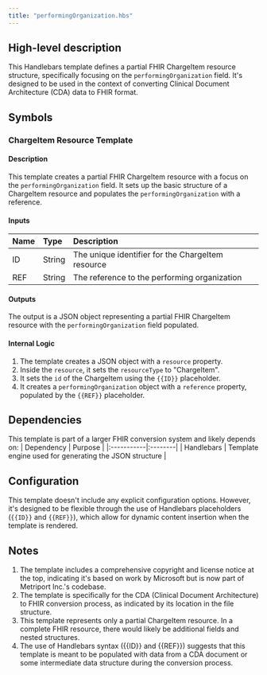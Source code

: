 ```yaml
---
title: "performingOrganization.hbs"
---
```


## High-level description
This Handlebars template defines a partial FHIR ChargeItem resource structure, specifically focusing on the `performingOrganization` field. It's designed to be used in the context of converting Clinical Document Architecture (CDA) data to FHIR format.

## Symbols

### ChargeItem Resource Template
#### Description
This template creates a partial FHIR ChargeItem resource with a focus on the `performingOrganization` field. It sets up the basic structure of a ChargeItem resource and populates the `performingOrganization` with a reference.

#### Inputs
| Name | Type | Description |
|:-----|:-----|:------------|
| ID | String | The unique identifier for the ChargeItem resource |
| REF | String | The reference to the performing organization |

#### Outputs
The output is a JSON object representing a partial FHIR ChargeItem resource with the `performingOrganization` field populated.

#### Internal Logic
1. The template creates a JSON object with a `resource` property.
2. Inside the `resource`, it sets the `resourceType` to "ChargeItem".
3. It sets the `id` of the ChargeItem using the `{{ID}}` placeholder.
4. It creates a `performingOrganization` object with a `reference` property, populated by the `{{REF}}` placeholder.

## Dependencies
This template is part of a larger FHIR conversion system and likely depends on:
| Dependency | Purpose |
|:-----------|:--------|
| Handlebars | Template engine used for generating the JSON structure |

## Configuration
This template doesn't include any explicit configuration options. However, it's designed to be flexible through the use of Handlebars placeholders (`{{ID}}` and `{{REF}}`), which allow for dynamic content insertion when the template is rendered.

## Notes
1. The template includes a comprehensive copyright and license notice at the top, indicating it's based on work by Microsoft but is now part of Metriport Inc.'s codebase.
2. The template is specifically for the CDA (Clinical Document Architecture) to FHIR conversion process, as indicated by its location in the file structure.
3. This template represents only a partial ChargeItem resource. In a complete FHIR resource, there would likely be additional fields and nested structures.
4. The use of Handlebars syntax ({{ID}} and {{REF}}) suggests that this template is meant to be populated with data from a CDA document or some intermediate data structure during the conversion process.